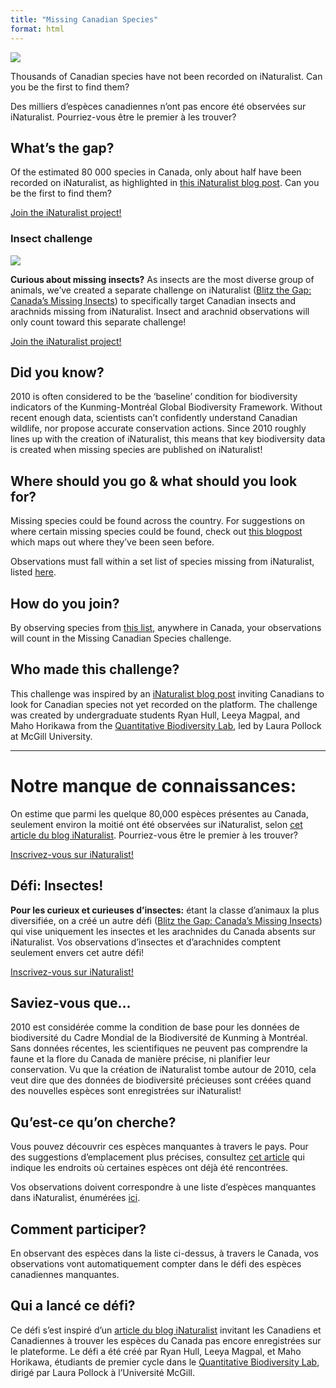 ```yaml
---
title: "Missing Canadian Species"
format: html
---
```


![](images/missing-all-species-banner.png){fig-align="center"}

Thousands of Canadian species have not been recorded on iNaturalist. Can you be the first to find them?

Des milliers d’espèces canadiennes n’ont pas encore été observées sur iNaturalist. Pourriez-vous être le premier à les trouver?

## What’s the gap?

Of the estimated 80 000 species in Canada, only about half have been recorded on iNaturalist, as highlighted in [this iNaturalist blog post](https://www.inaturalist.org/posts/108240-help-find-these-missing-canadian-species). Can you be the first to find them?

[Join the iNaturalist project!](https://inaturalist.ca/projects/blitz-the-gap-missing-canadian-species){.btn .btn-primary .btn role="button"}

### Insect challenge

![](images/missing-insects-banner.png){fig-align="center"}

**Curious about missing insects?** As insects are the most diverse group of animals, we’ve created a separate challenge on iNaturalist ([Blitz the Gap: Canada’s Missing Insects](https://inaturalist.ca/projects/blitz-the-gap-missing-canadian-species-insects)) to specifically target Canadian insects and arachnids missing from iNaturalist. Insect and arachnid observations will only count toward this separate challenge!

[Join the iNaturalist project!](https://inaturalist.ca/projects/blitz-the-gap-missing-canadian-species-insects){.btn .btn-primary .btn role="button"}

## Did you know?

2010 is often considered to be the ‘baseline’ condition for biodiversity indicators of the Kunming-Montréal Global Biodiversity Framework. Without recent enough data, scientists can’t confidently understand Canadian wildlife, nor propose accurate conservation actions. Since 2010 roughly lines up with the creation of iNaturalist, this means that key biodiversity data is created when missing species are published on iNaturalist!

## Where should you go & what should you look for?

Missing species could be found across the country. For suggestions on where certain missing species could be found, check out [this blogpost](https://www.inaturalist.org/posts/108240-help-find-these-missing-canadian-species) which maps out where they’ve been seen before.

Observations must fall within a set list of species missing from iNaturalist, listed [here](https://docs.google.com/spreadsheets/d/1u0cmElZbC_gkeokjhNOqmMmBD3j_LsZUVLX2fJ3RFlM/edit?gid=1363477089#gid=1363477089).

## How do you join?

By observing species from [this list](https://docs.google.com/spreadsheets/d/1u0cmElZbC_gkeokjhNOqmMmBD3j_LsZUVLX2fJ3RFlM/edit?gid=1363477089#gid=1363477089), anywhere in Canada, your observations will count in the Missing Canadian Species challenge.

## Who made this challenge?

This challenge was inspired by an [iNaturalist blog post](https://www.inaturalist.org/posts/108240-help-find-these-missing-canadian-species) inviting Canadians to look for Canadian species not yet recorded on the platform. The challenge was created by undergraduate students Ryan Hull, Leeya Magpal, and Maho Horikawa from the [Quantitative Biodiversity Lab](https://qbiodiversity.org/), led by Laura Pollock at McGill University.

------------------------------------------------------------------------

# Notre manque de connaissances:

On estime que parmi les quelque 80,000 espèces présentes au Canada, seulement environ la moitié ont été observées sur iNaturalist, selon [cet article du blog iNaturalist](https://www.inaturalist.org/posts/108240-help-find-these-missing-canadian-species). Pourriez-vous être le premier à les trouver?

[Inscrivez-vous sur iNaturalist!](https://inaturalist.ca/projects/blitz-the-gap-missing-canadian-species){.btn .btn-primary .btn role="button"}

## Défi: Insectes!

**Pour les curieux et curieuses d’insectes:** étant la classe d’animaux la plus diversifiée, on a créé un autre défi ([Blitz the Gap: Canada’s Missing Insects](https://inaturalist.ca/projects/blitz-the-gap-missing-canadian-species-insects)) qui vise uniquement les insectes et les arachnides du Canada absents sur iNaturalist. Vos observations d’insectes et d’arachnides comptent seulement envers cet autre défi!

[Inscrivez-vous sur iNaturalist!](https://inaturalist.ca/projects/blitz-the-gap-missing-canadian-species-insects){.btn .btn-primary .btn role="button"}

## Saviez-vous que…

2010 est considérée comme la condition de base pour les données de biodiversité du Cadre Mondial de la Biodiversité de Kunming à Montréal. Sans données récentes, les scientifiques ne peuvent pas comprendre la faune et la flore du Canada de manière précise, ni planifier leur conservation. Vu que la création de iNaturalist tombe autour de 2010, cela veut dire que des données de biodiversité précieuses sont créées quand des nouvelles espèces sont enregistrées sur iNaturalist!

## Qu’est-ce qu’on cherche?

Vous pouvez découvrir ces espèces manquantes à travers le pays. Pour des suggestions d’emplacement plus précises, consultez [cet article](https://www.inaturalist.org/posts/108240-help-find-these-missing-canadian-species) qui indique les endroits où certaines espèces ont déjà été rencontrées.

Vos observations doivent correspondre à une liste d'espèces manquantes dans iNaturalist, énumérées [ici](https://docs.google.com/spreadsheets/d/1u0cmElZbC_gkeokjhNOqmMmBD3j_LsZUVLX2fJ3RFlM/edit?gid=1363477089#gid=1363477089).

## Comment participer?

En observant des espèces dans la liste ci-dessus, à travers le Canada, vos observations vont automatiquement compter dans le défi des espèces canadiennes manquantes.

## Qui a lancé ce défi?

Ce défi s’est inspiré d’un [article du blog iNaturalist](https://www.inaturalist.org/posts/108240-help-find-these-missing-canadian-species) invitant les Canadiens et Canadiennes à trouver les espèces du Canada pas encore enregistrées sur le plateforme. Le défi a été créé par Ryan Hull, Leeya Magpal, et Maho Horikawa, étudiants de premier cycle dans le [Quantitative Biodiversity Lab](https://qbiodiversity.org/), dirigé par Laura Pollock à l’Université McGill.

